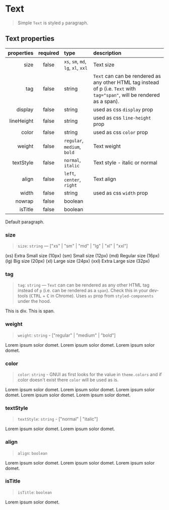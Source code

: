 
<Meta title="Typography/Text" component={Text} />

# Text

> Simple `Text` is styled `p` paragraph.

## Text properties

| properties | required | type                                                                                                  | description                                                                                                                                                 |
| ---------: | :------: | :---------------------------------------------------------------------------------------------------- | :---------------------------------------------------------------------------------------------------------------------------------------------------------- |
|       size |  false   | <code>xs</code>, <code>sm</code>, <code>md</code>, <code>lg</code>, <code>xl</code>, <code>xxl</code> | Text size                                                                                                                                                   |
|        tag |  false   | string                                                                                                | <code>Text</code> can can be rendered as any other HTML tag instead of p (i.e. <code>Text</code> with <code>tag="span"</code>, will be rendered as a span). |
|    display |  false   | string                                                                                                | used as css <code>display</code> prop                                                                                                                       |
| lineHeight |  false   | string                                                                                                | used as css <code>line-height</code> prop                                                                                                                   |
|      color |  false   | string                                                                                                | used as css <code>color</code> prop                                                                                                                         |
|     weight |  false   | <code>regular</code>, <code>medium</code>, <code>bold</code>                                          | Text weight                                                                                                                                                 |
|  textStyle |  false   | <code>normal</code>, <code>italic</code>                                                              | Text style - italic or normal                                                                                                                               |
|      align |  false   | <code>left</code>, <code>center</code>, <code>right</code>                                            | Text align                                                                                                                                                  |
|      width |  false   | string                                                                                                | used as css <code>width</code> prop                                                                                                                         |
|     nowrap |  false   | boolean                                                                                               |                                                                                                                                                             |
|    isTitle |  false   | boolean                                                                                               |                                                                                                                                                             |

<Canvas>
  <Story name="simple">
    <Text>Default paragraph.</Text>
  </Story>
</Canvas>

### size

> `size`: `string` — ["xs" | "sm" | "md" | "lg" | "xl" | "xxl"]

<Canvas>
  <Story name="size">
    <GnuiContainer>
      <Text size="xs">(xs) Extra Small size (10px)</Text>
      <Text size="sm">(sm) Small size (12px)</Text>
      <Text size="md">(md) Regular size (16px)</Text>
      <Text size="lg">(lg) Big size (20px)</Text>
      <Text size="xl">(xl) Large size (24px)</Text>
      <Text size="xxl">(xxl) Extra Large size (32px)</Text>
    </GnuiContainer>
  </Story>
</Canvas>

### tag

> `tag`: `string` — `Text` can can be rendered as any other HTML tag instead of `p` (i.e. can be rendered as a `span`). Check this in your dev-tools (<kbd>CTRL</kbd> + <kbd>C</kbd> in Chrome). Uses `as` prop from `styled-components` under the hood.

<Canvas>
  <Story name="tag">
    <GnuiContainer>
      <Text tag="div">
        This is div. <Text tag="span">This is span.</Text>
      </Text>
    </GnuiContainer>
  </Story>
</Canvas>

### weight

> `weight`: `string` - ["regular" | "medium" | "bold"]

<Canvas>
  <Story name="weight">
    <GnuiContainer>
      <Text weight="regular">Lorem ipsum solor domet.</Text>
      <Text weight="medium">Lorem ipsum solor domet.</Text>
      <Text weight="bold">Lorem ipsum solor domet.</Text>
    </GnuiContainer>
  </Story>
</Canvas>

### color

> `color`: `string` - GNUI as first looks for the value in `theme.colors` and if color doesn't exist there `color` will be used as is.

<Canvas>
  <Story name="color">
    <GnuiContainer>
      <Text color="danger">Lorem ipsum solor domet.</Text>
      <Text color="success">Lorem ipsum solor domet.</Text>
      <Text color="warning">Lorem ipsum solor domet.</Text>
      <Text color="notification">Lorem ipsum solor domet.</Text>
      <Text color="#ccc">Lorem ipsum solor domet.</Text>
    </GnuiContainer>
  </Story>
</Canvas>

### textStyle

> `textStyle`: `string` - ["normal" | "italic"]

<Canvas>
  <Story name="textStyle">
    <GnuiContainer>
      <Text textStyle="normal">Lorem ipsum solor domet.</Text>
      <Text textStyle="italic">Lorem ipsum solor domet.</Text>
    </GnuiContainer>
  </Story>
</Canvas>

### align

> `align`: `boolean`

<Canvas>
  <Story name="align">
    <GnuiContainer>
      <Text align="left">Lorem ipsum solor domet.</Text>
      <Text align="center">Lorem ipsum solor domet.</Text>
      <Text align="right">Lorem ipsum solor domet.</Text>
    </GnuiContainer>
  </Story>
</Canvas>

### isTitle

> `isTitle`: `boolean`

<Canvas>
  <Story name="isTitle">
    <GnuiContainer>
      <Text isTitle="true">Lorem ipsum solor domet.</Text>
    </GnuiContainer>
  </Story>
</Canvas>
